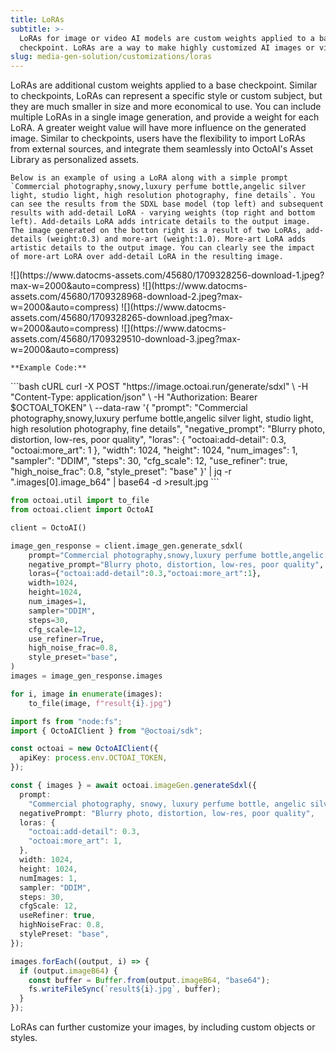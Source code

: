 ```yaml
---
title: LoRAs
subtitle: >-
  LoRAs for image or video AI models are custom weights applied to a base
  checkpoint. LoRAs are a way to make highly customized AI images or videos.
slug: media-gen-solution/customizations/loras
---
```


LoRAs are additional custom weights applied to a base checkpoint. Similar to checkpoints, LoRAs can represent a specific style or custom subject, but they are much smaller in size and more economical to use. You can include multiple LoRAs in a single image generation, and provide a weight for each LoRA. A greater weight value will have more influence on the generated image. Similar to checkpoints, users have the flexibility to import LoRAs from external sources, and integrate them seamlessly into OctoAI's Asset Library as personalized assets.

    Below is an example of using a LoRA along with a simple prompt `Commercial photography,snowy,luxury perfume bottle,angelic silver light, studio light, high resolution photography, fine details`. You can see the results from the SDXL base model (top left) and subsequent results with add-detail LoRA - varying weights (top right and bottom left). Add-details LoRA adds intricate details to the output image. The image generated on the botton right is a result of two LoRAs, add-details (weight:0.3) and more-art (weight:1.0). More-art LoRA adds artistic details to the output image. You can clearly see the impact of more-art LoRA over add-detail LoRA in the resulting image.

<CardGroup cols={2}>
  <Card title="Using SDXL without LoRA">
 ![](https://www.datocms-assets.com/45680/1709328256-download-1.jpeg?max-w=2000&auto=compress)
  </Card>
  <Card title="Using add-detail LoRA:0.5">
 ![](https://www.datocms-assets.com/45680/1709328968-download-2.jpeg?max-w=2000&auto=compress)
 </Card>
  <Card title="Using add-detail LoRA:1.0">
 ![](https://www.datocms-assets.com/45680/1709328265-download.jpeg?max-w=2000&auto=compress)
  </Card>
   <Card title="add-detail:0.3, more-art LoRA:1.0">
 ![](https://www.datocms-assets.com/45680/1709329510-download-3.jpeg?max-w=2000&auto=compress)
  </Card>

</CardGroup>

    **Example Code:**

<CodeGroup>
```bash cURL
curl -X POST "https://image.octoai.run/generate/sdxl" \
    -H "Content-Type: application/json" \
    -H "Authorization: Bearer $OCTOAI_TOKEN" \
    --data-raw '{
        "prompt": "Commercial photography,snowy,luxury perfume bottle,angelic silver light, studio light, high resolution photography, fine details",
        "negative_prompt": "Blurry photo, distortion, low-res, poor quality",
        "loras": {
            "octoai:add-detail": 0.3,
            "octoai:more_art": 1
        },
        "width": 1024,
        "height": 1024,
        "num_images": 1,
        "sampler": "DDIM",
        "steps": 30,
        "cfg_scale": 12,
        "use_refiner": true,
        "high_noise_frac": 0.8,
        "style_preset": "base"
    }' | jq -r ".images[0].image_b64" | base64 -d >result.jpg
```

```Python Python
from octoai.util import to_file
from octoai.client import OctoAI

client = OctoAI()

image_gen_response = client.image_gen.generate_sdxl(
    prompt="Commercial photography,snowy,luxury perfume bottle,angelic silver light, studio light, high resolution photography, fine details",
    negative_prompt="Blurry photo, distortion, low-res, poor quality",
    loras={"octoai:add-detail":0.3,"octoai:more_art":1},
    width=1024,
    height=1024,
    num_images=1,
    sampler="DDIM",
    steps=30,
    cfg_scale=12,
    use_refiner=True,
    high_noise_frac=0.8,
    style_preset="base",
)
images = image_gen_response.images

for i, image in enumerate(images):
    to_file(image, f"result{i}.jpg")
```

```typescript TypeScript
import fs from "node:fs";
import { OctoAIClient } from "@octoai/sdk";

const octoai = new OctoAIClient({
  apiKey: process.env.OCTOAI_TOKEN,
});

const { images } = await octoai.imageGen.generateSdxl({
  prompt:
    "Commercial photography, snowy, luxury perfume bottle, angelic silver light, studio light, high resolution photography, fine details",
  negativePrompt: "Blurry photo, distortion, low-res, poor quality",
  loras: {
    "octoai:add-detail": 0.3,
    "octoai:more_art": 1,
  },
  width: 1024,
  height: 1024,
  numImages: 1,
  sampler: "DDIM",
  steps: 30,
  cfgScale: 12,
  useRefiner: true,
  highNoiseFrac: 0.8,
  stylePreset: "base",
});

images.forEach((output, i) => {
  if (output.imageB64) {
    const buffer = Buffer.from(output.imageB64, "base64");
    fs.writeFileSync(`result${i}.jpg`, buffer);
  }
});
```

</CodeGroup>

LoRAs can further customize your images, by including custom objects or styles.
